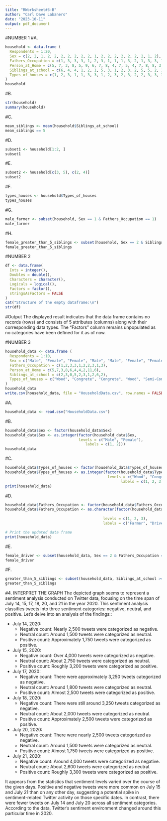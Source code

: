 ```yaml
---
title: "RWorksheet#3-B"
author: "Carl Dave Labanero"
date: "2023-10-11"
output: pdf_document
---
```


#NUMBER 1
#A.
``` r
household <- data.frame (
  Respondents = 1:20, 
  Sex = c(2, 2, 1, 2, 2, 2, 2, 2, 2, 2, 1, 2, 2, 2, 2, 2, 2, 2, 1, 2), 
  Fathers_Occupation = c(1, 3, 3, 3, 1, 2, 3, 1, 1, 1, 3, 2, 1, 3, 3, 1, 3, 1, 2, 1), 
  Person_at_Home = c(5, 7, 3, 8, 5, 9, 6, 7, 8, 4, 7, 5, 4, 7, 8, 8, 3, 11, 7, 6),
  Siblings_at_school = c(6, 4, 4, 1, 2, 1, 5, 3, 1, 2, 3, 2, 5, 5, 2, 1, 2, 5, 3, 2),
  Types_of_houses = c(1, 2, 3, 1, 1, 3, 3, 1, 2, 3, 2, 3, 2, 2, 3, 3, 3, 3, 3, 2)
)
household
```
#B.
``` r
str(household)
summary(household)
```

#C.
``` r
mean_siblings <- mean(household$Siblings_at_school)
mean_siblings == 5
```

#D.
``` r
subset1 <- household[1:2, ]
subset1
```

#E.
``` r
subset2 <- household[c(3, 5), c(2, 4)]
subset2
```
#F.
``` r
types_houses <- household$Types_of_houses
types_houses
```
#G.
``` r
male_farmer <- subset(household, Sex == 1 & Fathers_Occupation == 1)
male_farmer
```

#H.
``` r
female_greater_than_5_siblings <- subset(household, Sex == 2 & Siblings_at_school >= 5)
female_greater_than_5_siblings
```

#NUMBER 2
``` r
df <- data.frame(
  Ints = integer(),
  Doubles = double(),
  Characters = character(),
  Logicals = logical(),
  Factors = factor(),
  stringsAsFactors = FALSE
)
cat("Structure of the empty dataframe:\n")
str(df)
```
#Output
The displayed result indicates that the data frame contains no records (rows) and consists of 5 attributes (columns) along with their corresponding data types. The "Factors" column remains unpopulated as no categories have been defined for it as of now.

#NUMBER 3
``` r
household_data <- data.frame (
  Respondents = 1:10, 
  Sex = c("Male", "Female", "Female", "Male", "Male", "Female", "Female", "Male", "Female", "Male"), 
  Fathers_Occupation = c(1,2,3,3,1,2,2,3,1,3), 
  Person_at_Home = c(5,7,3,8,6,4,4,2,11,6),
  Siblings_at_school = c(2,3,0,5,2,3,1,2,6,2),
  Types_of_houses = c("Wood", "Congrete", "Congrete", "Wood", "Semi-Congrete", "Semi-Congrete", "Wood", "Semi-Congrete", "Semi-Congrete", "Congrete")
)
household_data
write.csv(household_data, file = "HouseholdData.csv", row.names = FALSE)
```
#A.
``` r
household_data <- read.csv("HouseholdData.csv")
```
#B.
``` r
household_data$Sex <- factor(household_data$Sex)
household_data$Sex <- as.integer(factor(household_data$Sex, 
                                 levels = c("Male", "Female"),
                                    labels = c(1, 2)))
household_data
```
#C.
``` r
household_data$Types_of_houses <- factor(household_data$Types_of_houses)
household_data$Types_of_houses <- as.integer(factor(household_data$Types_of_houses,
                                              levels = c("Wood", "Congrete", "Semi-Congrete"),
                                                    labels = c(1, 2, 3)))
print(household_data)
```

#D.
``` r
household_data$Fathers_Occupation <- factor(household_data$Fathers_Occupation)
household_data$Fathers_Occupation <- as.character(factor(household_data$Fathers_Occupation,
                                            
                                            levels = c(1, 2, 3),
                                            labels = c("Farmer", "Driver", "Others")))

# Print the updated data frame
print(household_data)


```

#E.
``` r
female_driver <- subset(household_data, Sex == 2 & Fathers_Occupation == "Driver")
female_driver
```

#F.
``` r
greater_than_5_siblings <- subset(household_data, Siblings_at_school >= 5)
greater_than_5_siblings
```
#4. INTERPRET THE GRAPH
The depicted graph seems to represent a sentiment analysis conducted on Twitter data, focusing on the time span of July 14, 15, 17, 18, 20, and 21 in the year 2020. This sentiment analysis classifies tweets into three sentiment categories: negative, neutral, and positive. 
Let's delve into an analysis of the findings::

- July 14, 2020:
  - Negative count: Nearly 2,500 tweets were categorized as negative.
  - Neutral count: Around 1,500 tweets were categorized as neutral.
  - Positive count: Approximately 1,750 tweets were categorized as positive.

- July 15, 2020:
  - Negative count: Over 4,000 tweets were categorized as negative.
  - Neutral count: About 2,750 tweets were categorized as neutral.
  - Positive count: Roughly 3,200 tweets were categorized as positive.

- July 17, 2020:
  - Negative count: There were approximately 3,250 tweets categorized as negative.
  - Neutral count: Around 1,800 tweets were categorized as neutral.
  - Positive count: Almost 2,500 tweets were categorized as positive.

- July 18, 2020:
  - Negative count: There were still around 3,250 tweets categorized as negative.
  - Neutral count: About 2,000 tweets were categorized as neutral.
  - Positive count: Approximately 2,500 tweets were categorized as positive.

- July 20, 2020:
  - Negative count: There were nearly 2,500 tweets categorized as negative.
  - Neutral count: Around 1,500 tweets were categorized as neutral.
  - Positive count: Almost 1,750 tweets were categorized as positive.

- July 21, 2020:
  - Negative count: Around 4,000 tweets were categorized as negative.
  - Neutral count: About 2,600 tweets were categorized as neutral.
  - Positive count: Roughly 3,300 tweets were categorized as positive.

It appears from the statistics that sentiment levels varied over the course of the given days. Positive and negative tweets were more common on July 15 and July 21 than on any other day, suggesting a potential spike in sentiment-related Twitter activity on those specific dates. In contrast, there were fewer tweets on July 14 and July 20 across all sentiment categories. According to the data, Twitter's sentiment environment changed around this particular time in 2020.